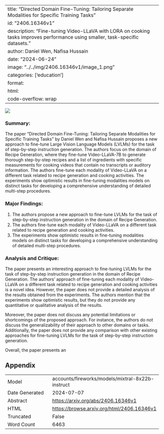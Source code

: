 
---
title: "Directed Domain Fine-Tuning: Tailoring Separate Modalities for Specific Training Tasks"
id: "2406.16346v1"
description: "Fine-tuning Video-LLaVA with LORA on cooking tasks improves performance using smaller, task-specific datasets."
author: Daniel Wen, Nafisa Hussain
date: "2024-06-24"
image: "../../img/2406.16346v1/image_1.png"
categories: ['education']
format:
  html:
    code-overflow: wrap
---

![](../../img/2406.16346v1/image_1.png)

### Summary:

The paper "Directed Domain Fine-Tuning: Tailoring Separate Modalities for Specific Training Tasks" by Daniel Wen and Nafisa Hussain proposes a new approach to fine-tune Large Vision Language Models (LVLMs) for the task of step-by-step instruction generation. The authors focus on the domain of Recipe Generation, where they fine-tune Video-LLaVA-7B to generate thorough step-by-step recipes and a list of ingredients with specific measurements for cooking videos that contain no transcripts or auditory information. The authors fine-tune each modality of Video-LLaVA on a different task related to recipe generation and cooking activities. The experiments show optimistic results in fine-tuning modalities models on distinct tasks for developing a comprehensive understanding of detailed multi-step procedures.

### Major Findings:

1. The authors propose a new approach to fine-tune LVLMs for the task of step-by-step instruction generation in the domain of Recipe Generation.
2. The authors fine-tune each modality of Video-LLaVA on a different task related to recipe generation and cooking activities.
3. The experiments show optimistic results in fine-tuning modalities models on distinct tasks for developing a comprehensive understanding of detailed multi-step procedures.

### Analysis and Critique:

The paper presents an interesting approach to fine-tuning LVLMs for the task of step-by-step instruction generation in the domain of Recipe Generation. The authors' approach of fine-tuning each modality of Video-LLaVA on a different task related to recipe generation and cooking activities is a novel idea. However, the paper does not provide a detailed analysis of the results obtained from the experiments. The authors mention that the experiments show optimistic results, but they do not provide any quantitative or qualitative analysis of the results.

Moreover, the paper does not discuss any potential limitations or shortcomings of the proposed approach. For instance, the authors do not discuss the generalizability of their approach to other domains or tasks. Additionally, the paper does not provide any comparison with other existing approaches for fine-tuning LVLMs for the task of step-by-step instruction generation.

Overall, the paper presents an

## Appendix

|          |          |
|----------|----------|
| Model     | accounts/fireworks/models/mixtral-8x22b-instruct       |
| Date Generated     | 2024-07-07       |
| Abstract | [https://arxiv.org/abs/2406.16346v1](https://arxiv.org/abs/2406.16346v1)        |
| HTML     | [https://browse.arxiv.org/html/2406.16346v1](https://browse.arxiv.org/html/2406.16346v1)       |
| Truncated       | False       |
| Word Count       | 6463       |